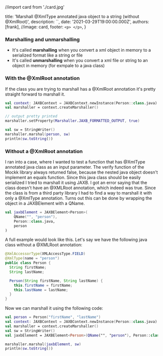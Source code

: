 //import card from './card.jpg'

  title: 'Marshall @XmlType annotated java object to a string (without @XmlRoot)',
  description: ``,
  date: '2021-03-29T19:00:00.000Z',
  authors: [frank],
  //image: card,
  footer: `
    <p>
    </p>
  `,
}

### Marshalling and unmarshalling

- It's called **marshalling** when you convert a xml object in memory to a serialized format like a string or file
- It's called **unmarshalling** when you convert a xml file or string to an object in memory (for exmpale to a java class)

### With the @XmlRoot annotation

If the class you are trying to marshall has a @XmlRoot annotation it's pretty straight forward to marshall it.

```kotlin
val context: JAXBContext = JAXBContext.newInstance(Person::class.java)
val marshaller = context.createMarshaller()

// output pretty printed
marshaller.setProperty(Marshaller.JAXB_FORMATTED_OUTPUT, true)

val sw = StringWriter()
marshaller.marshal(person, sw)
println(sw.toString())
```

<!--more-->

### Without a @XmlRoot annotation

I ran into a case, where I wanted to test a function that has @XmlType annotated java class as an input parameter. The verify function of the Mockk library always returned false, because the nested java object doesn't implement an equals function. Since this java class should be easily serialized I tried to marshall it using JAXB. I got an error saying that the class doesn't have an @XMLRoot annotation, which indeed was true. Since the class is from a third party library I had to find a way to marshall it with only a @XmlType annotation. Turns out this can be done by wrapping the object in a JAXBElement with a QName.

```kotlin
val jaxbElement = JAXBElement<Person>(
    QName("", "person"),
    Person::class.java,
    person
)
```

A full example would look like this. Let's say we have the following java class without a @XMLRoot annotation:

```java
@XmlAccessorType(XMLAccessType.FIELD)
@XmlType(name = "person")
public class Person {
  String firstName;
  String lastName;

  Person(String firstName, String lastName) {
    this.firstName = firstName;
    this.lastName = lastName;
  }
}
```

Now we can marshall it using the following code:

```kotlin
val person = Person("firstName", "lastName")
val context: JAXBContext = JAXBContext.newInstance(Person::class.java)
val marshaller = context.createMarshaller()
val sw = StringWriter()
val jaxbElement = JAXBElement<Person>(QName("", "person"), Person::class.java, person)

marshaller.marshal(jaxbElement, sw)
println(sw.toString())
```

